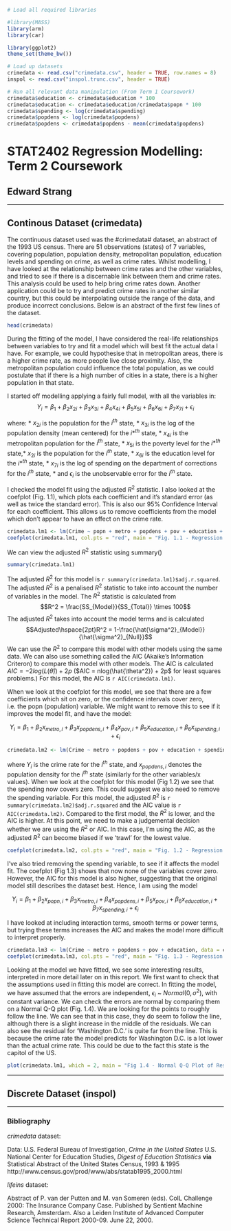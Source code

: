 ```r
# Load all required libraries

#library(MASS)
library(arm)
library(car)

library(ggplot2)
theme_set(theme_bw())

# Load up datasets
crimedata <- read.csv("crimedata.csv", header = TRUE, row.names = 8)
inspol <- read.csv("inspol.trunc.csv", header = TRUE)

# Run all relevant data manipulation (From Term 1 Coursework)
crimedata$education <- crimedata$education * 100
crimedata$education <- crimedata$education/crimedata$popn * 100
crimedata$spending <- log(crimedata$spending)
crimedata$popdens <- log(crimedata$popdens)
crimedata$popdens <- crimedata$popdens - mean(crimedata$popdens)

```
STAT2402 Regression Modelling: Term 2 Coursework
=
Edward Strang
-
***

Continous Dataset (crimedata)
-
The continuous dataset used was the #crimedata# dataset, an abstract of the 1993 US census. There are 51 observations (states) of 7 variables, covering population, population density, metropolitan population, education levels and spending on crime, as well as crime rates. Whilst modelling, I have looked at the relationship between crime rates and the other variables, and tried to see if there is a discernable link between them and crime rates. This analysis could be used to help bring crime rates down. Another application could be to try and predict crime rates in another similar country, but this could be interpolating outside the range of the data, and produce incorrect conclusions. Below is an abstract of the first few lines of the dataset.

```r
head(crimedata)
```

During the fitting of the model, I have considered the real-life relationships between variables to try and fit a model which will best fit the actual data I have. For example, we could hypothesise that in metropolitan areas, there is a higher crime rate, as more people live close proximity. Also, the metropolitan population could influence the total population, as we could postulate that if there is a high number of cities in a state, there is a higher population in that state.

I started off modelling applying a fairly full model, with all the variables in:
$$Y_i = \beta_1 + \beta_2x_{2i} + \beta_3x_{3i} + \beta_4x_{4i} + \beta_5x_{5i} + \beta_6x_{6i} + \beta_7x_{7i} + \epsilon_i$$

where: 
* $x_{2i}$ is the population for the $i^{th}$ state,
* $x_{3i}$ is the log of the population density (mean centered) for the $i*^{th}$ state,
* $x_{4i}$ is the metropolitan population for the $i^{th}$ state,
* $x_{5i}$ is the poverty level for the $i*^{th}$ state,* $x_{2i}$ is the population for the $i^{th}$ state,
* $x_{6i}$ is the education level for the $i*^{th}$ state,
* $x_{7i}$ is the log of spending on the department of corrections for the $i^{th}$ state,
* and $\epsilon_i$ is the unobservable error for the $i^{th}$ state.

I checked the model fit using the adjusted $R^2$ statistic. I also looked at the coefplot (Fig. 1.1), which plots each coefficient and it's standard error (as well as twice the standard error). This is also our 95% Confidence Interval for each coefficient. This allows us to remove coefficients from the model which don't appear to have an effect on the crime rate.

```r
crimedata.lm1 <- lm(Crime ~ popn + metro + popdens + pov + education + spending, data = crimedata)
coefplot(crimedata.lm1, col.pts = "red", main = "Fig. 1.1 - Regression Coefficient Estimates and C.I.\'s")
```

We can view the adjusted $R^2$ statistic using summary()
```r
summary(crimedata.lm1)
```

The adjusted $R^2$ for this model is `r summary(crimedata.lm1)$adj.r.squared`. The adjusted $R^2$ is a penalised $R^2$ statistic to take into account the number of variables in the model. The $R^2$ statistic is calculated from $$R^2 = \frac{SS_{Model}}{SS_{Total}} \times 100$$
The adjusted $R^2$ takes into account the model terms and is calculated $$Adjusted\hspace{2pt}R^2 = 1-\frac{\hat{\sigma^2}_{Model}}{\hat{\sigma^2}_{Null}}$$
We can use the $R^2$ to compare this model with other models using the same data. We can also use something called the AIC (Akaike's Information Criteron) to compare this model with other models. The AIC is calculated $AIC = -2log(L(\hat{\theta})) + 2p$ ($AIC = nlog(\hat{\theta^2}) + 2p$ for least squares problems.) For this model, the AIC is `r AIC(crimedata.lm1)`.

When we look at the coefplot for this model, we see that there are a few coefficients which sit on zero, or the confidence intervals cover zero, i.e. the popn (population) variable. We might want to remove this to see if it improves the model fit, and have the model:

$$Y_i = \beta_1 + \beta_2x_{metro,i} + \beta_3x_{popdens,i} + \beta_4x_{pov,i} + \beta_5x_{education,i} + \beta_6x_{spending,i} + \epsilon_i$$

```r
crimedata.lm2 <- lm(Crime ~ metro + popdens + pov + education + spending, data = crimedata)
```
where $Y_i$ is the crime rate for the $i^{th}$ state, and $x_{popdens,i}$ denotes the population density for the $i^{th}$ state (similarly for the other variables/x values). When we look at the coefplot for this model (Fig 1.2) we see that the spending now covers zero. This could suggest we also need to remove the spending variable. For this model, the adjusted $R^2$ is `r summary(crimedata.lm2)$adj.r.squared` and the AIC value is `r AIC(crimedata.lm2)`. Compared to the first model, the $R^2$ is lower, and the AIC is higher. At this point, we need to make a judgemental decision whether we are using the $R^2$ or AIC. In this case, I'm using the AIC, as the adjusted $R^2$ can become biased if we 'trawl' for the lowest value.

```r
coefplot(crimedata.lm2, col.pts = "red", main = "Fig. 1.2 - Regression Coefficient Estimates and C.I.\'s")
```

I've also tried removing the spending variable, to see if it affects the model fit. The coefplot (Fig 1.3) shows that now none of the variables cover zero. However, the AIC for this model is also higher, suggesting that the original model still describes the dataset best. Hence, I am using the model

$$Y_i = \beta_1 + \beta_2x_{popn,i} + \beta_3x_{metro,i} + \beta_4x_{popdens,i} + \beta_5x_{pov,i} + \beta_6x_{education,i} + \beta_7x_{spending,i} + \epsilon_i$$

I have looked at including interaction terms, smooth terms or power terms, but trying these terms increases the AIC and makes the model more difficult to interpret properly.

```r
crimedata.lm3 <- lm(Crime ~ metro + popdens + pov + education, data = crimedata)
coefplot(crimedata.lm3, col.pts = "red", main = "Fig. 1.3 - Regression Coefficient Estimates and C.I.\'s")
```

Looking at the model we have fitted, we see some interesting results, interpreted in more detail later on in this report. We first want to check that the assumptions used in fitting this model are correct. In fitting the model, we have assumed that the errors are independent, $\epsilon_i$ ~ $Normal(0,\sigma^2)$, with constant variance. We can check the errors are normal by comparing them on a Normal Q-Q plot (Fig. 1.4). We are looking for the points to roughly follow the line. We can see that in this case, they do seem to follow the line, although there is a slight increase in the middle of the residuals. We can also see the residual for 'Washington D.C.' is quite far from the line. This is because the crime rate the model predicts for Washington D.C. is a lot lower than the actual crime rate. This could be due to the fact this state is the capitol of the US.




```r
plot(crimedata.lm1, which = 2, main = "Fig 1.4 - Normal Q-Q Plot of Residuals", caption = NULL)
```

***
Discrete Dataset (inspol)
-

***

### Bibliography
  
_crimedata_ dataset:

Data: U.S. Federal Bureau of Investigation, _Crime in the United States_
      U.S. National Center for Education Studies, _Digest of Education Statistics_
      __via__ Statistical Abstract of the United States Census, 1993 & 1995
      http://www.census.gov/prod/www/abs/statab1995_2000.html
      
_lifeins_ dataset:

Abstract of P. van der Putten and M. van Someren (eds). CoIL Challenge 2000: The Insurance Company Case.
Published by Sentient Machine Research, Amsterdam.
Also a Leiden Institute of Advanced Computer Science Technical Report 2000-09. June 22, 2000.
